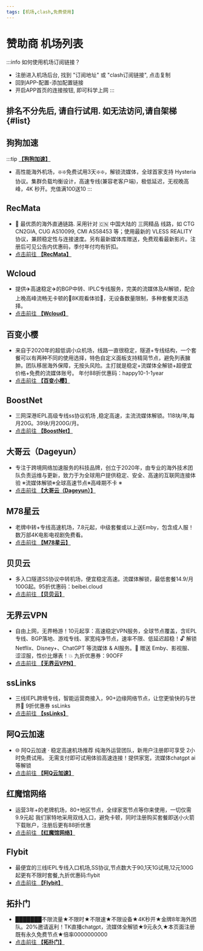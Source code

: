 ```yaml
---
tags: [机场,clash,免费使用]
---
```


# 赞助商 机场列表

:::info 如何使用机场订阅链接？
- 注册进入机场后台, 找到 "订阅地址" 或 "clash订阅链接", 点击复制
- 回到APP-配置-添加配置链接
- 开启APP首页的连接按钮, 即可科学上网
:::


## 排名不分先后, 请自行试用. 如无法访问,请自架梯 {#list}


<CountdownRedirect seconds={30} href="/newuser" title="新人礼 领取免流" />


<!-- ISP1 START -->

## 狗狗加速
:::tip [**【狗狗加速】**](https://1.x31415926.top/redir?i=3eb)

- 高性能海外机场，❇️❇️免费试用3天❇️❇️，解锁流媒体，全球首家支持 Hysteria 协议。集群负载均衡设计，高速专线(兼容老客户端)，极低延迟，无视晚高峰，4K 秒开。充值满100送10
:::

<!-- ISP1 END -->



<GoogleAd12 />


<!-- ISP2 START -->

## RecMata
- 🔗 最优质的海外直通链路. 采用针对 🇨🇳 中国大陆的 三网精品 线路，如 CTG CN2GIA,  CUG AS10099, CMI AS58453 等；使用最新的  VLESS REALITY 协议，兼顾稳定性与连接速度。另有最新媒体库赠送，免费观看最新影片。注册后可见公告内优惠码，季付年付均有折扣。
- [点击前往 **【RecMata】**](https://1.x31415926.top/redir?i=428)


## Wcloud
- 提供✈️高速稳定✈️的BGP中转、IPLC专线服务，完美的流媒体及AI解锁，配合上晚高峰流畅无卡顿的🏰8K观看体验🏰，无设备数量限制，多种套餐灵活选择。
- [点击前往 **【Wcloud】**](https://1.x31415926.top/redir?i=424)


## 百变小樱
- 来自于2020年的超低调小众机场，线路一直很稳定，隧道+专线结构，一个套餐可以有两种不同的使用选择，特色自定义面板支持精简节点，避免列表臃肿。团队移居海外保障，无按头风险。主打就是稳定+流媒体全解锁+超便宜价格+免费的流媒体账号。 年付88折优惠码：happy10-1-1year
- [点击前往 **【百变小樱】**](https://1.x31415926.top/redir?i=429)


## BoostNet
- 三网深港IEPL高级专线ss协议机场 ,稳定高速，主流流媒体解锁。118块/年,每月20G。39块/月200G/月。 
- [点击前往 **【BoostNet】**](https://1.x31415926.top/redir?i=42d)


## 大哥云（Dageyun）
- 专注于跨境网络加速服务的科技品牌，创立于2020年，由专业的海外技术团队负责运维与更新，致力于为全球用户提供稳定、安全、高速的互联网连接体验  ※流媒体解锁※全球高速节点※高峰期不卡 ※
- [点击前往 **【大哥云（Dageyun）】**](https://1.x31415926.top/redir?i=3ff)


## M78星云
- 老牌中转+专线高速机场，7.8元起，中级套餐或以上送Emby，包含成人服！数万部4K电影电视剧免费看。
- [点击前往 **【M78星云】**](https://1.x31415926.top/redir?i=42a)


## 贝贝云
- 多入口隧道SS协议中转机场，便宜稳定高速。流媒体解锁，最低套餐14.9/月100G起。95折优惠码：beibei.cloud
- [点击前往 **【贝贝云】**](https://1.x31415926.top/redir?i=42c)


## 无界云VPN
- 自由上网，无界畅游！10元起享：高速稳定VPN服务，全球节点覆盖，含IEPL专线、BGP落地、游戏专线、家宽纯净节点，速率不限、低延迟超稳！🔓 解锁 Netflix、Disney+、ChatGPT 等流媒体 &amp; AI服务。🎁 赠送 Emby、影视服、涩涩服，性价比爆表！💥 九折优惠券：90OFF
- [点击前往 **【无界云VPN】**](https://1.x31415926.top/redir?i=427)


## ssLinks
- 三线IEPL跨境专线，智能运营商接入，90+边缘网络节点，让您更愉快的与世界🤝 9折优惠券 ssLinks
- [点击前往 **【ssLinks】**](https://1.x31415926.top/redir?i=42e)


## 阿Q云加速
- 🌐 阿Q云加速 · 稳定高速机场推荐
纯海外运营团队，新用户注册即可享受 2小时免费试用。 无需支付即可试用体验高速连接！提供家宽，流媒体chatgpt ai等解锁
- [点击前往 **【阿Q云加速】**](https://1.x31415926.top/redir?i=431)


## 红魔馆网络
- 运营3年+的老牌机场，80+地区节点，全绿家宽节点等你来使用，一切仅需9.9元起
我们家特地采用双线入口，避免卡顿，同时注册购买套餐即送小火箭下载账户，注册后更有88折优惠
- [点击前往 **【红魔馆网络】**](https://1.x31415926.top/redir?i=437)


## Flybit
- 最便宜的三线IEPL专线入口机场,SS协议,节点数大于90,1天1G试用,12元100G起更有不限时套餐,九折优惠码:flybit
- [点击前往 **【Flybit】**](https://1.x31415926.top/redir?i=433)


## 拓扑门
- ███████不限流量★不限时★不限速★不限设备★4K秒开★金牌8年海外团队。20%邀请返利！TK直播chatgpt，流媒体全解锁★9元永久★本页面注册既有永久免费节点★倍率0000000000
- [点击前往 **【拓扑门】**](https://1.x31415926.top/redir?i=434)


<!-- ISP2 END -->


<GoogleAd13 />
